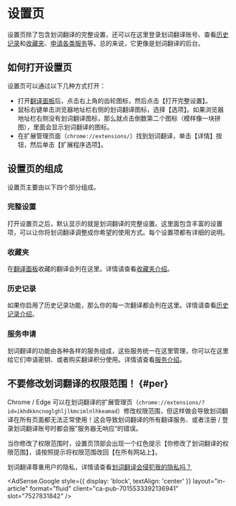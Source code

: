 
# 设置页

设置页除了包含划词翻译的完整设置，还可以在这里登录划词翻译账号、查看[历史记录](history.mdx)和[收藏夹](fav.mdx)、[申请各类服务](../services/intro.mdx)等。总的来说，它更像是划词翻译的后台。

## 如何打开设置页

设置页可以通过以下几种方式打开：

- 打开[翻译面板](panel.md)后，点击右上角的齿轮图标，然后点击【打开完整设置】。
- 鼠标右键单击浏览器地址栏右侧的划词翻译图标，选择【选项】。如果浏览器地址栏右侧没有划词翻译图标，那么就点击倒数第二个图标（模样像一块拼图），里面会显示划词翻译的图标。
- 在扩展管理页面（`chrome://extensions/`）找到划词翻译，单击【详情】按钮，然后单击【扩展程序选项】。

## 设置页的组成

设置页主要由以下四个部分组成。

### 完整设置

打开设置页之后，默认显示的就是划词翻译的完整设置。这里面包含丰富的设置项，可以让你将划词翻译调整成你希望的使用方式。每个设置项都有详细的说明。

### 收藏夹

在[翻译面板](panel.md)收藏的翻译会列在这里。详情请查看[收藏夹介绍](fav.mdx)。

### 历史记录

如果你启用了历史记录功能，那么你的每一次翻译都会列在这里。详情请查看[历史记录介绍](history.mdx)。

### 服务申请

划词翻译的功能由各种各样的服务组成，这些服务统一在这里管理，你可以在这里给它们申请密钥、或者购买翻译积分使用。详情请查看[服务介绍](../services/intro.mdx)。

## 不要修改划词翻译的权限范围！ {#per}

Chrome / Edge 可以在划词翻译的扩展管理页（`chrome://extensions/?id=ikhdkkncnoglghljlkmcimlnlhkeamad`）修改权限范围，但这样做会导致划词翻译在所有页面都无法正常使用！这会导致划词翻译的所有翻译服务、或者注册 / 登录划词翻译账号时都会报”服务器无响应“的错误。

当你修改了权限范围时，设置页顶部会出现一个红色提示【你修改了划词翻译的权限范围】，请按照提示将权限范围改回【在所有网站上】。

划词翻译尊重用户的隐私，详情请查看[划词翻译会侵犯我的隐私吗？](../faq.mdx#safe)

<AdSense.Google
  style={{ display: 'block', textAlign: 'center' }}
  layout="in-article"
  format="fluid"
  client="ca-pub-7015533392136941"
  slot="7527831842"
/>

